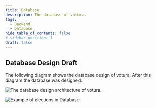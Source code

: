 ```yaml
---
title: Database
description: The database of votura.
tags:
  - Backend
  - Database
hide_table_of_contents: false
# sidebar_position: 1
draft: false
---
```


## Database Design Draft

The following diagram shows the database design of votura.
After this diagram the database was designed.

![The database design architecture of votura.](../../../../../static/uml/dataModel.svg)

![Example of elections in Database](../../../../../static/drawio/electionLayout.svg)

<Content />
